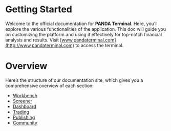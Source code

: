 # Getting Started

Welcome to the official documentation for **PANDA Terminal**. Here, you’ll explore the various functionalities of the application. This doc will guide you on customizing the platform and using it effectively for top-notch financial analysis and results. Visit [www.pandaterminal.com](http://www.pandaterminal.com) to access the terminal.

# Overview

Here’s the structure of our documentation site, which gives you a comprehensive overview of each section:

- [Workbench](./../workbench/overview/index.mdx)
- [Screener](./../screener/overview.mdx)
- [Dashboard](./../dashboard/overview.mdx)
- [Trading](./../trading/centralised-exchange/index.mdx)
- [Publishing](./../dashboard/publishing/index.mdx)
- [Community](./../community/overview.mdx)
